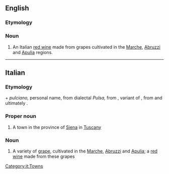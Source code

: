 ==English==

===Etymology===
{{bor|en|it|Montepulciano}}

===Noun===
{{en-noun|~}}

# An Italian [[red wine]] made from grapes cultivated in the [[Marche]], [[Abruzzi]] and [[Apulia]] regions.

----

==Italian==

===Etymology===
{{m|it|monte}} + ''pulciano,'' personal name, from dialectal ''Pulsa,'' from {{etyl|la|it}} {{m|la|publicianus}}, variant of {{m|la|publicius}}, from {{m|la|publicus}} and ultimately {{etyl|ett|it}}.

===Proper noun===
{{wikipedia|lang=it}}
{{it-proper noun}}

# A town in the province of [[Siena]] in [[Tuscany]]

===Noun===
{{head|it|noun|g=m|invariable}}

# A variety of [[grape]], cultivated in the [[Marche]], [[Abruzzi]] and [[Apulia]]; a [[red wine]] made from these grapes

[[Category:it:Towns]]